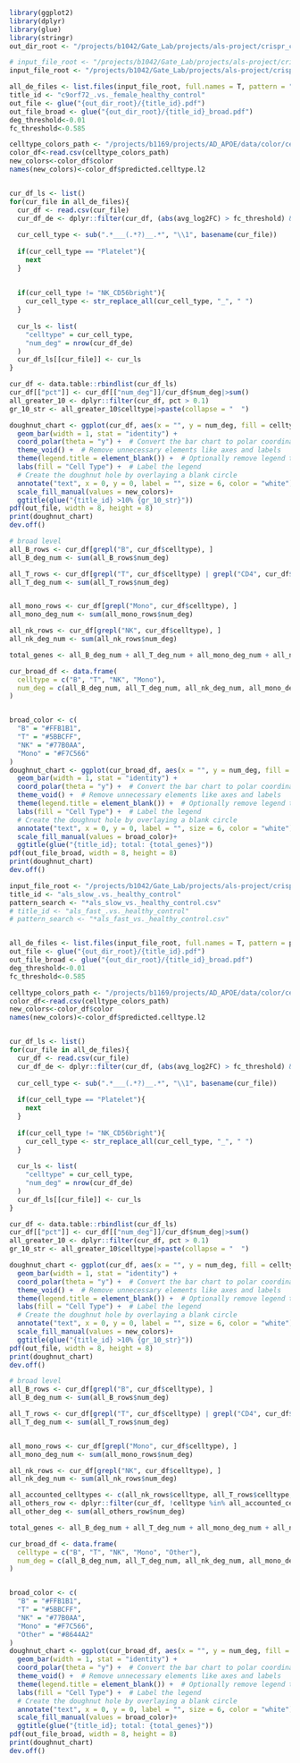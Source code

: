 ```r
library(ggplot2)
library(dplyr)
library(glue)
library(stringr)
out_dir_root <- "/projects/b1042/Gate_Lab/projects/als-project/crispr_clean_final/05.DEG_717_filter/plots/doughnut"
```

```r
# input_file_root <- "/projects/b1042/Gate_Lab/projects/als-project/crispr_clean_final/05.DEG_717_filter/degs/sALS_hc/SCT/age_sex"
input_file_root <- "/projects/b1042/Gate_Lab/projects/als-project/crispr_clean_final/05.DEG_717_filter/degs/female_c9_hc/SCT/age"

all_de_files <- list.files(input_file_root, full.names = T, pattern = "*control.csv")
title_id <- "c9orf72_.vs._female_healthy_control"
out_file <- glue("{out_dir_root}/{title_id}.pdf")
out_file_broad <- glue("{out_dir_root}/{title_id}_broad.pdf")
deg_threshold<-0.01
fc_threshold<-0.585

celltype_colors_path <- "/projects/b1169/projects/AD_APOE/data/color/celltype_color_map.csv"
color_df<-read.csv(celltype_colors_path)
new_colors<-color_df$color
names(new_colors)<-color_df$predicted.celltype.l2


cur_df_ls <- list()
for(cur_file in all_de_files){
  cur_df <- read.csv(cur_file)
  cur_df_de <- dplyr::filter(cur_df, (abs(avg_log2FC) > fc_threshold) & (BH < deg_threshold))
  
  cur_cell_type <- sub(".*___(.*?)__.*", "\\1", basename(cur_file))
  
  if(cur_cell_type == "Platelet"){
    next
  }
  
  
  if(cur_cell_type != "NK_CD56bright"){
    cur_cell_type <- str_replace_all(cur_cell_type, "_", " ")
  }
  
  cur_ls <- list(
    "celltype" = cur_cell_type,
    "num_deg" = nrow(cur_df_de)
  )
  cur_df_ls[[cur_file]] <- cur_ls
}

cur_df <- data.table::rbindlist(cur_df_ls)
cur_df[["pct"]] <- cur_df[["num_deg"]]/cur_df$num_deg|>sum()
all_greater_10 <- dplyr::filter(cur_df, pct > 0.1)
gr_10_str <- all_greater_10$celltype|>paste(collapse = "  ")

doughnut_chart <- ggplot(cur_df, aes(x = "", y = num_deg, fill = celltype)) +
  geom_bar(width = 1, stat = "identity") +
  coord_polar(theta = "y") +  # Convert the bar chart to polar coordinates
  theme_void() +  # Remove unnecessary elements like axes and labels
  theme(legend.title = element_blank()) +  # Optionally remove legend title
  labs(fill = "Cell Type") +  # Label the legend
  # Create the doughnut hole by overlaying a blank circle
  annotate("text", x = 0, y = 0, label = "", size = 6, color = "white")+
  scale_fill_manual(values = new_colors)+
  ggtitle(glue("{title_id} >10% {gr_10_str}"))
pdf(out_file, width = 8, height = 8)
print(doughnut_chart)
dev.off()

# broad level 
all_B_rows <- cur_df[grepl("B", cur_df$celltype), ]
all_B_deg_num <- sum(all_B_rows$num_deg)

all_T_rows <- cur_df[grepl("T", cur_df$celltype) | grepl("CD4", cur_df$celltype) | grepl("CD8", cur_df$celltype), ]
all_T_deg_num <- sum(all_T_rows$num_deg)


all_mono_rows <- cur_df[grepl("Mono", cur_df$celltype), ]
all_mono_deg_num <- sum(all_mono_rows$num_deg)

all_nk_rows <- cur_df[grepl("NK", cur_df$celltype), ]
all_nk_deg_num <- sum(all_nk_rows$num_deg)

total_genes <- all_B_deg_num + all_T_deg_num + all_mono_deg_num + all_nk_deg_num

cur_broad_df <- data.frame(
  celltype = c("B", "T", "NK", "Mono"),
  num_deg = c(all_B_deg_num, all_T_deg_num, all_nk_deg_num, all_mono_deg_num)
)


broad_color <- c(
  "B" = "#FFB1B1",
  "T" = "#5BBCFF",
  "NK" = "#77B0AA",
  "Mono" = "#F7C566"
)
doughnut_chart <- ggplot(cur_broad_df, aes(x = "", y = num_deg, fill = celltype)) +
  geom_bar(width = 1, stat = "identity") +
  coord_polar(theta = "y") +  # Convert the bar chart to polar coordinates
  theme_void() +  # Remove unnecessary elements like axes and labels
  theme(legend.title = element_blank()) +  # Optionally remove legend title
  labs(fill = "Cell Type") +  # Label the legend
  # Create the doughnut hole by overlaying a blank circle
  annotate("text", x = 0, y = 0, label = "", size = 6, color = "white")+
  scale_fill_manual(values = broad_color)+
  ggtitle(glue("{title_id}; total: {total_genes}"))
pdf(out_file_broad, width = 8, height = 8)
print(doughnut_chart)
dev.off()
```
```r
input_file_root <- "/projects/b1042/Gate_Lab/projects/als-project/crispr_clean_final/05.DEG_717_filter/degs/diagnosis/SCT/age_sex"
title_id <- "als_slow_.vs._healthy_control"
pattern_search <- "*als_slow_vs._healthy_control.csv"
# title_id <- "als_fast_.vs._healthy_control"
# pattern_search <- "*als_fast_vs._healthy_control.csv"


all_de_files <- list.files(input_file_root, full.names = T, pattern = pattern_search)
out_file <- glue("{out_dir_root}/{title_id}.pdf")
out_file_broad <- glue("{out_dir_root}/{title_id}_broad.pdf")
deg_threshold<-0.01
fc_threshold<-0.585

celltype_colors_path <- "/projects/b1169/projects/AD_APOE/data/color/celltype_color_map.csv"
color_df<-read.csv(celltype_colors_path)
new_colors<-color_df$color
names(new_colors)<-color_df$predicted.celltype.l2


cur_df_ls <- list()
for(cur_file in all_de_files){
  cur_df <- read.csv(cur_file)
  cur_df_de <- dplyr::filter(cur_df, (abs(avg_log2FC) > fc_threshold) & (BH < deg_threshold))
  
  cur_cell_type <- sub(".*___(.*?)__.*", "\\1", basename(cur_file))
  
  if(cur_cell_type == "Platelet"){
    next
  }
  
  if(cur_cell_type != "NK_CD56bright"){
    cur_cell_type <- str_replace_all(cur_cell_type, "_", " ")
  }
  
  cur_ls <- list(
    "celltype" = cur_cell_type,
    "num_deg" = nrow(cur_df_de)
  )
  cur_df_ls[[cur_file]] <- cur_ls
}

cur_df <- data.table::rbindlist(cur_df_ls)
cur_df[["pct"]] <- cur_df[["num_deg"]]/cur_df$num_deg|>sum()
all_greater_10 <- dplyr::filter(cur_df, pct > 0.1)
gr_10_str <- all_greater_10$celltype|>paste(collapse = "  ")

doughnut_chart <- ggplot(cur_df, aes(x = "", y = num_deg, fill = celltype)) +
  geom_bar(width = 1, stat = "identity") +
  coord_polar(theta = "y") +  # Convert the bar chart to polar coordinates
  theme_void() +  # Remove unnecessary elements like axes and labels
  theme(legend.title = element_blank()) +  # Optionally remove legend title
  labs(fill = "Cell Type") +  # Label the legend
  # Create the doughnut hole by overlaying a blank circle
  annotate("text", x = 0, y = 0, label = "", size = 6, color = "white")+
  scale_fill_manual(values = new_colors)+
  ggtitle(glue("{title_id} >10% {gr_10_str}"))
pdf(out_file, width = 8, height = 8)
print(doughnut_chart)
dev.off()

# broad level 
all_B_rows <- cur_df[grepl("B", cur_df$celltype), ]
all_B_deg_num <- sum(all_B_rows$num_deg)

all_T_rows <- cur_df[grepl("T", cur_df$celltype) | grepl("CD4", cur_df$celltype) | grepl("CD8", cur_df$celltype), ]
all_T_deg_num <- sum(all_T_rows$num_deg)


all_mono_rows <- cur_df[grepl("Mono", cur_df$celltype), ]
all_mono_deg_num <- sum(all_mono_rows$num_deg)

all_nk_rows <- cur_df[grepl("NK", cur_df$celltype), ]
all_nk_deg_num <- sum(all_nk_rows$num_deg)

all_accounted_celltypes <- c(all_nk_rows$celltype, all_T_rows$celltype, all_B_rows$celltype, all_mono_rows$celltype)
all_others_row <- dplyr::filter(cur_df, !celltype %in% all_accounted_celltypes)
all_other_deg <- sum(all_others_row$num_deg)

total_genes <- all_B_deg_num + all_T_deg_num + all_mono_deg_num + all_nk_deg_num + all_other_deg

cur_broad_df <- data.frame(
  celltype = c("B", "T", "NK", "Mono", "Other"),
  num_deg = c(all_B_deg_num, all_T_deg_num, all_nk_deg_num, all_mono_deg_num, all_other_deg)
)


broad_color <- c(
  "B" = "#FFB1B1",
  "T" = "#5BBCFF",
  "NK" = "#77B0AA",
  "Mono" = "#F7C566",
  "Other" = "#8644A2"
)
doughnut_chart <- ggplot(cur_broad_df, aes(x = "", y = num_deg, fill = celltype)) +
  geom_bar(width = 1, stat = "identity") +
  coord_polar(theta = "y") +  # Convert the bar chart to polar coordinates
  theme_void() +  # Remove unnecessary elements like axes and labels
  theme(legend.title = element_blank()) +  # Optionally remove legend title
  labs(fill = "Cell Type") +  # Label the legend
  # Create the doughnut hole by overlaying a blank circle
  annotate("text", x = 0, y = 0, label = "", size = 6, color = "white")+
  scale_fill_manual(values = broad_color)+
  ggtitle(glue("{title_id}; total: {total_genes}"))
pdf(out_file_broad, width = 8, height = 8)
print(doughnut_chart)
dev.off()
```

